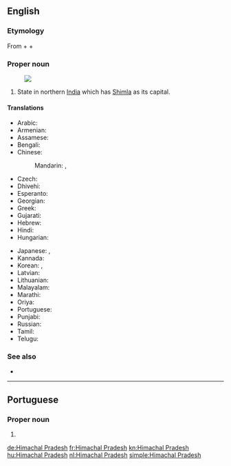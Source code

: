 ==English==
{{wikipedia}}

===Etymology===
From {{etyl|sa|en}} {{m|sa|हिम||frost, snow}} + {{m|sa|अचल||mountain, rock}} + {{m|sa|प्रदेश||spot, region, place, country, district}}

===Proper noun===
{{en-proper noun|head=[[Himachal]] [[Pradesh]]}}
[[Image:Himachal Pradesh in India (disputed hatched).svg|thumb|]]

# State in northern [[India]] which has [[Shimla]] as its capital.

====Translations====
{{trans-top|Himachal Pradesh}}
* Arabic: {{t|ar|هِيمَاجَل بْرَدِيش|m|tr=himājal bradīš}}
* Armenian: {{t|hy|Հիմաչալ Պրադեշ}}
* Assamese: {{t|as|হিমাচল প্ৰদেশ|sc=Beng|tr=himācal pradēś}}
* Bengali: {{t|bn|হিমাচল প্রদেশ|sc=Beng|tr=himācal pradēś}}
* Chinese:
*: Mandarin: {{t|cmn|喜馬偕爾邦|sc=Hani}}, {{t|cmn|喜马偕尔邦|tr=Xǐmǎxié'ěr-bāng|sc=Hani}}
* Czech: {{t-needed|cs}}
* Dhivehi: {{t|dv|ހިމާޗަލް ޕްރަދޭޝް|sc=Thaa}}
* Esperanto: {{t|eo|Himaĉal-Pradeŝo}}
* Georgian: {{t|ka|ჰიმაჩალ-პრადეში}}
* Greek: {{t+|el|Χιμάτσαλ Πραντές}}
* Gujarati: {{t|gu|હિમાચલ પ્રદેશ|sc=Gujr|tr=himācal pradēś}}
* Hebrew: {{t|he|הימאצ'אל פראדש}}
* Hindi: {{t+|hi|हिमाचल प्रदेश|tr=himācal pradēś}}
* Hungarian: {{t|hu|Himácsal Prades}}
{{trans-mid}}
* Japanese: {{t|ja|ヒマーチャル・プラデーシュ州|tr=Himācharu-Puradēshu-shū}}, {{t|ja|ヒマーチャル・プラデーシュ|tr=Himācharu-Puradēshu}}
* Kannada: {{t|kn|ಹಿಮಾಚಲ ಪ್ರದೇಶ|sc=Knda}}
* Korean: {{t|ko|히마찰프라데시 주|tr=Himachalpeuladesi ju|sc=Hang}}, {{t|ko|히마찰프라데시|tr=Himachalpeuladesi|sc=Hang}}
* Latvian: {{t|lv|Himāčala Pradēša}}
* Lithuanian: {{t|lt|Himačal Pradešas}}
* Malayalam: {{t|ml|ഹിമാചൽ പ്രദേശ്‌|sc=Mlym}}
* Marathi: {{t|mr|हिमाचल प्रदेश|sc=Deva|tr=himācal pradēś}}
* Oriya: {{t|or|ହିମାଚଳ ପ୍ରଦେଶ|sc=Orya|tr=himācaḷ pradēś}}
* Portuguese: {{t|pt|Himachal Pradesh}}
* Punjabi: {{t|pa|ਹਿਮਾਚਲ ਪ੍ਰਦੇਸ਼|sc=Guru|tr=himācal pradēś}}
* Russian: {{t|ru|Химача́л-Праде́ш|m}}
* Tamil: {{t|ta|இமாசலப் பிரதேசம்|sc=Taml}}
* Telugu: {{t+|te|హిమాచల్ ప్రదేశ్}}
{{trans-bottom}}

===See also===
* {{list:states of India/en}}

----

==Portuguese==

===Proper noun===
{{pt-proper noun|m}}

# {{place|pt|state|in northern|c/India|t1=Himachal Pradesh}}

[[de:Himachal Pradesh]]
[[fr:Himachal Pradesh]]
[[kn:Himachal Pradesh]]
[[hu:Himachal Pradesh]]
[[nl:Himachal Pradesh]]
[[simple:Himachal Pradesh]]